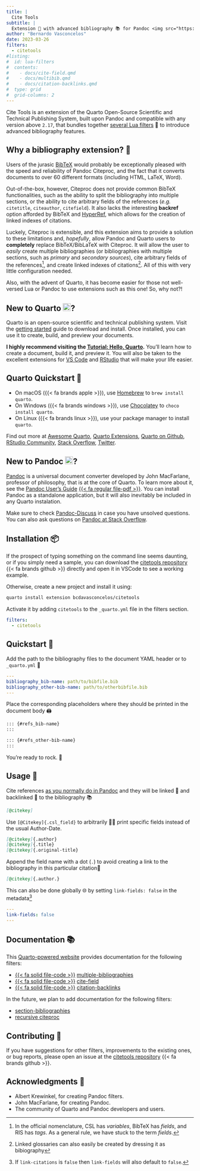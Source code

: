 ```yaml
---
title: |
  Cite Tools
subtitle: |
  Extension 🔌 with advanced bibliography 📚 for Pandoc <img src="https://avatars.githubusercontent.com/u/110831952?s=200&v=4" style="object-fit: cover;width:1em;height:1em;" /> and Quarto <img id="top" src="https://quarto.org/favicon.png" style="object-fit: cover;width:1em;height:1em;" />
author: "Bernardo Vasconcelos"
date: 2023-03-26
filters:
  - citetools
#listing:
#  id: lua-filters
#  contents:
#    - docs/cite-field.qmd
#    - docs/multibib.qmd
#    - docs/citation-backlinks.qmd
#  type: grid
#  grid-columns: 2
---
```


Cite Tools is an extension of the Quarto Open-Source Scientific and Technical Publishing System, built upon Pandoc and compatible with any version above `2.17`, that bundles together [several Lua filters](/docs/05-about.qmd) 🌙 to introduce advanced bibliography features.

## Why a bibliography extension? 🤔

Users of the jurasic [BibTeX](https://en.wikipedia.org/wiki/BibTeX) would probably be exceptionally pleased with the speed and reliability of Pandoc Citeproc, and the fact that it converts documents to over 60 different formats (including HTML, LaTeX, Word).

Out-of-the-box, however, Citeproc does not provide common BibTeX functionalities, such as the ability to split the bibliography into multiple sections, or the ability to cite arbitrary fields of the references (*e.g.* `citetitle`, `citeauthor`, `citefield`). It also lacks the interesting **backref** option afforded by BibTeX and [HyperRef](http://www.ctan.org/pkg/hyperref), which allows for the creation of linked indexes of citations.

Luckely, Citeproc is extensible, and this extension aims to provide a solution to these limitations and, *hopefully*, allow Pandoc and Quarto users to **completely** replace BibTeX/BibLaTeX with Citeproc. It will allow the user to *easily* create multiple bibliographies (or bibliographies with multiple sections, such as *primary* and *secondary sources*), cite arbitrary fields of the references^[In the official nomenclature, CSL has *variables*, BibTeX has *fields*, and RIS has *tags*. As a general rule, we have stuck to the term *fields*.], and create linked indexes of citations^[Linked glossaries can also easily be created by dressing it as bibiography]. All of this with very little configuration needed.

Also, with the advent of Quarto, it has become easier for those not well-versed Lua or Pandoc to use extensions such as this one! So, why not?!

## New to Quarto <img src="https://quarto.org/favicon.png" style="object-fit: cover;width:1em;height:1em;" />?
Quarto is an open-source scientific and technical publishing system. Visit the [getting started](https://quarto.org/docs/get-started/) guide to download and install. Once installed, you can use it to create, build, and preview your documents.

::: {.callout-tip appearance="simple"}
**I highly recommend visiting the [Tutorial: Hello, Quarto](https://quarto.org/docs/get-started/hello/vscode.html).** You'll learn how to create a document, build it, and preview it. You will also be taken to the excellent extensions for [VS Code](https://quarto.org/docs/get-started/#quarto-for-vs-code) and [RStudio](https://quarto.org/docs/get-started/#quarto-for-rstudio) that will make your life easier.
:::

::: {.callout-note collapse="true"}
## Quarto Quickstart 🚀

- On macOS ({{< fa brands apple >}}), use [Homebrew](https://brew.sh/) to `brew install quarto`.
- On Windows ({{< fa brands windows >}}), use [Chocolatey](https://chocolatey.org/) to `choco install quarto`.
- On Linux ({{< fa brands linux >}}), use your package manager to install `quarto`.

Find out more at [Awesome Quarto](https://github.com/mcanouil/awesome-quarto), [Quarto Extensions](https://github.com/quarto-ext?type=source), [Quarto on Github](https://github.com/search?q=topic%3Aquarto&type=repositories), [RStudio Community](https://community.rstudio.com/tags/quarto), [Stack Overflow](https://stackoverflow.com/questions/tagged/quarto), [Twitter](https://twitter.com/quarto_pub).
:::



## New to Pandoc <img src="https://avatars.githubusercontent.com/u/110831952?s=200&v=4" style="object-fit: cover;width:1em;height:1em;" />?
[Pandoc](https://pandoc.org/) is a universal document converter developed by John MacFarlane, professor of philosophy, that is at the core of Quarto. To learn more about it, see the [Pandoc User's Guide](https://pandoc.org/MANUAL.html) [{{< fa regular file-pdf >}}](https://pandoc.org/MANUAL.pdf). You can install Pandoc as a standalone application, but it will also inevitably be included in any Quarto instalation.

Make sure to check [Pandoc-Discuss](https://groups.google.com/g/pandoc-discuss) in case you have unsolved questions. You can also ask questions on [Pandoc at Stack Overflow](https://stackoverflow.com/questions/tagged/pandoc).

## Installation 📦

If the prospect of typing something on the command line seems daunting, or if you simply need a sample, you can download the [citetools repository](https://github.com/bcdavasconcelos/citetools/archive/refs/heads/main.zip) {{< fa brands github >}}  directly and open it in VSCode to see a working example.

Otherwise, create a new project and install it using:

```bash
quarto install extension bcdavasconcelos/citetools
```

Activate it by adding `citetools` to the `_quarto.yml` file in the filters section.

```yaml
filters:
  - citetools
```

## Quickstart 🚀

Add the path to the bibliography files to the document YAML header or to `_quarto.yml` 📁

```yaml
---
bibliography_bib-name: path/to/bibfile.bib
bibliography_other-bib-name: path/to/otherbibfile.bib
---
```

Place the corresponding placeholders where they should be printed in the document body 🖨️

 ```markdown
 ::: {#refs_bib-name}
 :::

 ::: {#refs_other-bib-name}
 :::
 ```

 You're ready to rock. 🤘

## Usage 📖

 Cite references [as you normally do in Pandoc](/docs/01-basics.qmd) and they will be linked 🔗 and backlinked 🔗 to the bibliography 📚

 ```markdown
 [@citekey]
 ```

 Use `[@Citekey]{.csl_field}` to arbitrarily 🎯🥋 print specific fields instead of the usual Author-Date.

  ```markdown
  [@citekey]{.author}
  [@citekey]{.title}
  [@citekey]{.original-title}
  ```
 Append the field name with a dot (`.`) to avoid creating a link to the bibliography in this particular citation📍

  ```markdown
  [@citekey]{.author.}
  ```
 This can also be done globally 🌐 by setting `link-fields: false` in the metadata^[If `link-citations` is `false` then `link-fields` will also default to `false`.]

  ```yaml
  ---
  link-fields: false
  ---
  ```

## Documentation 📚

This [Quarto-powered website](https://quarto.org/docs/websites/) provides documentation for the following filters:

- [{{< fa solid file-code >}}](https://github.com/bcdavasconcelos/citetools/blob/main/_extensions/citetools/multiple-bibliographies.lua) [multiple-bibliographies](/docs/02-multibib.qmd)
- [{{< fa solid file-code >}}](https://github.com/bcdavasconcelos/citetools/blob/main/_extensions/citetools/cite-field.lua) [cite-field](/docs/03-cite-field.qmd)
- [{{< fa solid file-code >}}](https://github.com/bcdavasconcelos/citetools/blob/main/_extensions/citetools/citation-backlinks.lua) [citation-backlinks](/docs/04-citation-backlinks.qmd)

In the future, we plan to add documentation for the following filters:

- [section-bibliographies](https://github.com/pandoc-ext/section-bibliographies)
- [recursive citeproc](https://github.com/dialoa/recursive-citeproc)


## Contributing 🤝
If you have suggestions for other filters, improvements to the existing ones, or bug reports, please open an issue at the [citetools repository](https://github.com/bcdavasconcelos/citetools/issues) {{< fa brands github >}}.


## Acknowledgments 🙏

- Albert Krewinkel, for creating Pandoc filters.
- John MacFarlane, for creating Pandoc.
- The community of Quarto and Pandoc developers and users.


